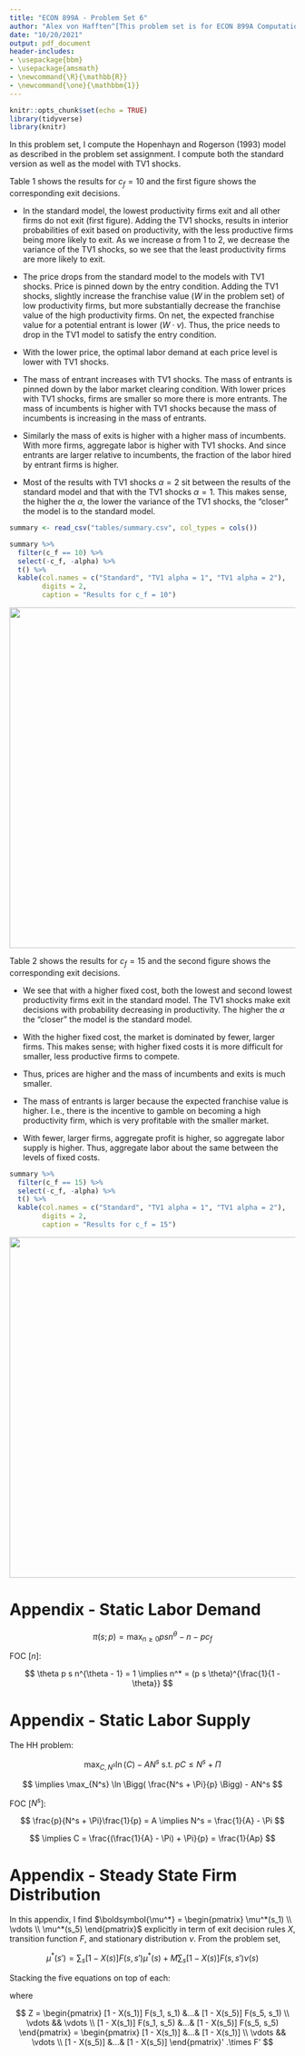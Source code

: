 ```yaml
---
title: "ECON 899A - Problem Set 6"
author: "Alex von Hafften^[This problem set is for ECON 899A Computational Economics taught by Dean Corbae with assistance from Philip Coyle at UW-Madison. I worked on this problem set with a study group of Michael Nattinger, Sarah Bass, and Xinxin Hu.]"
date: "10/20/2021"
output: pdf_document
header-includes:
- \usepackage{bbm}
- \usepackage{amsmath}
- \newcommand{\R}{\mathbb{R}}
- \newcommand{\one}{\mathbbm{1}}
---
```


```r
knitr::opts_chunk$set(echo = TRUE)
library(tidyverse)
library(knitr)
```

In this problem set, I compute the Hopenhayn and Rogerson (1993) model as described in the problem set assignment.  I compute both the standard version as well as the model with TV1 shocks.  

Table 1 shows the results for $c_f = 10$ and the first figure shows the corresponding exit decisions. 

- In the standard model, the lowest productivity firms exit and all other firms do not exit (first figure).  Adding the TV1 shocks, results in interior probabilities of exit based on productivity, with the less productive firms being more likely to exit. As we increase $\alpha$ from 1 to 2, we decrease the variance of the TV1 shocks, so we see that the least productivity firms are more likely to exit.

- The price drops from the standard model to the models with TV1 shocks.  Price is pinned down by the entry condition. Adding the TV1 shocks, slightly increase the franchise value ($W$ in the problem set) of low productivity firms, but more substantially decrease the franchise value of the high productivity firms. On net, the expected franchise value for a potential entrant is lower ($W \cdot \nu$).  Thus, the price needs to drop in the TV1 model to satisfy the entry condition.

- With the lower price, the optimal labor demand at each price level is lower with TV1 shocks.

- The mass of entrant increases with TV1 shocks.  The mass of entrants is pinned down by the labor market clearing condition. With lower prices with TV1 shocks, firms are smaller so more there is more entrants.  The mass of incumbents is higher with TV1 shocks because the mass of incumbents is increasing in the mass of entrants.

- Similarly the mass of exits is higher with a higher mass of incumbents. With more firms, aggregate labor is higher with TV1 shocks.  And since entrants are larger relative to incumbents, the fraction of the labor hired by entrant firms is higher.

- Most of the results with TV1 shocks $\alpha = 2$ sit between the results of the standard model and that with the TV1 shocks $\alpha = 1$.  This makes sense, the higher the $\alpha$, the lower the variance of the TV1 shocks, the "closer" the model is to the standard model.

```r
summary <- read_csv("tables/summary.csv", col_types = cols()) 

summary %>%
  filter(c_f == 10) %>%
  select(-c_f, -alpha) %>%
  t() %>%
  kable(col.names = c("Standard", "TV1 alpha = 1", "TV1 alpha = 2"),
        digits = 2,
        caption = "Results for c_f = 10") 
```

\pagebreak

![](figures/c_f_10.png){width=600px}

Table 2 shows the results for $c_f = 15$ and the second figure shows the corresponding exit decisions. 

- We see that with a higher fixed cost, both the lowest and second lowest productivity firms exit in the standard model.  The TV1 shocks make exit decisions with probability decreasing in productivity. The higher the $\alpha$ the "closer" the model is the standard model.

- With the higher fixed cost, the market is dominated by fewer, larger firms.  This makes sense; with higher fixed costs it is more difficult for smaller, less productive firms to compete.

- Thus, prices are higher and the mass of incumbents and exits is much smaller.

- The mass of entrants is larger because the expected franchise value is higher. I.e., there is the incentive to gamble on becoming a high productivity firm, which is very profitable with the smaller market.

- With fewer, larger firms, aggregate profit is higher, so aggregate labor supply is higher.  Thus, aggregate labor about the same between the levels of fixed costs.

```r
summary %>%
  filter(c_f == 15) %>%
  select(-c_f, -alpha) %>%
  t() %>%
  kable(col.names = c("Standard", "TV1 alpha = 1", "TV1 alpha = 2"),
        digits = 2,
        caption = "Results for c_f = 15") 
```


![](figures/c_f_15.png){width=600px}

\pagebreak

# Appendix - Static Labor Demand

$$
\pi(s; p) = \max_{n \ge 0} psn^\theta - n - pc_f
$$

FOC [$n$]:

$$
\theta p s n^{\theta - 1} = 1 \implies n^* = (p s \theta)^{\frac{1}{1 - \theta}}
$$

# Appendix - Static Labor Supply

The HH problem:

$$
\max_{C, N^s} \ln(C) - AN^s \text{ s.t. } pC \le N^s + \Pi
$$


$$
\implies \max_{N^s} \ln \Bigg( \frac{N^s + \Pi}{p} \Bigg) - AN^s
$$

FOC [$N^s$]:

$$
\frac{p}{N^s + \Pi}\frac{1}{p} = A \implies N^s = \frac{1}{A} - \Pi
$$

$$
\implies C = \frac{(\frac{1}{A} - \Pi) + \Pi}{p} = \frac{1}{Ap}
$$

\pagebreak

# Appendix - Steady State Firm Distribution

In this appendix, I find $\boldsymbol{\mu^*} = \begin{pmatrix} \mu^*(s_1) \\ \vdots \\ \mu^*(s_5) \end{pmatrix}$ explicitly in term of exit decision rules $X$, transition function $F$, and stationary distribution $\nu$.  From the problem set,

$$
\mu^*(s') = \sum_{s} [1 - X(s)] F(s, s') \mu^*(s) + M \sum_s [1 - X(s)] F(s, s') \nu (s) 
$$

Stacking the five equations on top of each:

\begin{align*}
\begin{pmatrix} \mu^*(s_1) \\ \vdots \\ \mu^*(s_5) \end{pmatrix} 
&= 
\begin{pmatrix} \sum_{s} [1 - X(s)] F(s, s_1) \mu^*(s) \\ \vdots \\ \sum_{s} [1 - X(s)] F(s, s_5) \mu^*(s) \end{pmatrix} 
+ M 
\begin{pmatrix} \sum_s [1 - X(s)] F(s, s_1) \nu (s) \\ \vdots \\ \sum_s [1 - X(s)] F(s, s_5) \nu (s) \end{pmatrix} \\
\implies
\begin{pmatrix} \mu^*(s_1) \\ \vdots \\ \mu^*(s_5) \end{pmatrix} 
&= 
\begin{pmatrix} 
[1 - X(s_1)] F(s_1, s_1) &...& [1 - X(s_5)] F(s_5, s_1) \\ 
\vdots && \vdots \\ 
[1 - X(s_1)] F(s_1, s_5) &...& [1 - X(s_5)] F(s_5, s_5) \end{pmatrix} 
\begin{pmatrix} \mu^*(s_1) \\ \vdots \\ \mu^*(s_5) \end{pmatrix}
\\
&+ M 
\begin{pmatrix} 
[1 - X(s_1)] F(s_1, s_1) &...& [1 - X(s_5)] F(s_5, s_1) \\ 
\vdots && \vdots \\ 
[1 - X(s_1)] F(s_1, s_5) &...& [1 - X(s_5)] F(s_5, s_5) \end{pmatrix} 
\begin{pmatrix} \nu(s_1) \\ \vdots \\ \nu(s_5) \end{pmatrix}\\
\implies
\boldsymbol{\mu^*} &= Z \boldsymbol{\mu^*} + M Z \boldsymbol{\nu}  \\
\implies
\boldsymbol{\mu^*} &= M (I - Z)^{-1}Z \boldsymbol{\nu}  
\end{align*}

where

$$
Z = 
\begin{pmatrix} 
[1 - X(s_1)] F(s_1, s_1) &...& [1 - X(s_5)] F(s_5, s_1) \\ 
\vdots && \vdots \\ 
[1 - X(s_1)] F(s_1, s_5) &...& [1 - X(s_5)] F(s_5, s_5)
\end{pmatrix}
=
\begin{pmatrix} 
[1 - X(s_1)] &...& [1 - X(s_1)] \\ 
\vdots && \vdots \\ 
[1 - X(s_5)] &...& [1 - X(s_5)]
\end{pmatrix}'
.\times
F'
$$

